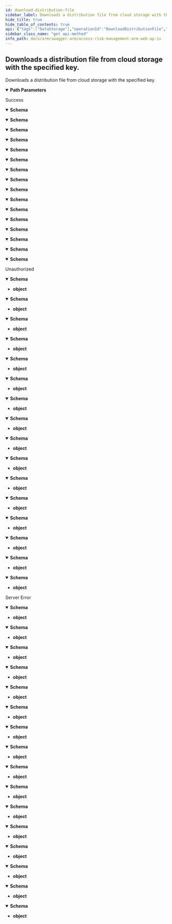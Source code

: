 ```yaml
---
id: download-distribution-file
sidebar_label: Downloads a distribution file from cloud storage with the specified key.
hide_title: true
hide_table_of_contents: true
api: {"tags":["DataStorage"],"operationId":"DownloadDistributionFile","parameters":[{"name":"fileKey","in":"path","description":"The key to the distribution file to download.","required":true,"schema":{"type":"string"}}],"responses":{"200":{"description":"Success","content":{"application/json;odata.metadata=minimal;odata.streaming=true":{"schema":{"type":"object","properties":{"canRead":{"type":"boolean","readOnly":true},"canSeek":{"type":"boolean","readOnly":true},"canTimeout":{"type":"boolean","readOnly":true},"canWrite":{"type":"boolean","readOnly":true},"length":{"format":"int64","type":"integer","readOnly":true},"position":{"format":"int64","type":"integer"},"readTimeout":{"format":"int32","type":"integer"},"writeTimeout":{"format":"int32","type":"integer"}}}},"application/json;odata.metadata=minimal;odata.streaming=false":{"schema":{"type":"object","properties":{"canRead":{"type":"boolean","readOnly":true},"canSeek":{"type":"boolean","readOnly":true},"canTimeout":{"type":"boolean","readOnly":true},"canWrite":{"type":"boolean","readOnly":true},"length":{"format":"int64","type":"integer","readOnly":true},"position":{"format":"int64","type":"integer"},"readTimeout":{"format":"int32","type":"integer"},"writeTimeout":{"format":"int32","type":"integer"}}}},"application/json;odata.metadata=minimal":{"schema":{"type":"object","properties":{"canRead":{"type":"boolean","readOnly":true},"canSeek":{"type":"boolean","readOnly":true},"canTimeout":{"type":"boolean","readOnly":true},"canWrite":{"type":"boolean","readOnly":true},"length":{"format":"int64","type":"integer","readOnly":true},"position":{"format":"int64","type":"integer"},"readTimeout":{"format":"int32","type":"integer"},"writeTimeout":{"format":"int32","type":"integer"}}}},"application/json;odata.metadata=full;odata.streaming=true":{"schema":{"type":"object","properties":{"canRead":{"type":"boolean","readOnly":true},"canSeek":{"type":"boolean","readOnly":true},"canTimeout":{"type":"boolean","readOnly":true},"canWrite":{"type":"boolean","readOnly":true},"length":{"format":"int64","type":"integer","readOnly":true},"position":{"format":"int64","type":"integer"},"readTimeout":{"format":"int32","type":"integer"},"writeTimeout":{"format":"int32","type":"integer"}}}},"application/json;odata.metadata=full;odata.streaming=false":{"schema":{"type":"object","properties":{"canRead":{"type":"boolean","readOnly":true},"canSeek":{"type":"boolean","readOnly":true},"canTimeout":{"type":"boolean","readOnly":true},"canWrite":{"type":"boolean","readOnly":true},"length":{"format":"int64","type":"integer","readOnly":true},"position":{"format":"int64","type":"integer"},"readTimeout":{"format":"int32","type":"integer"},"writeTimeout":{"format":"int32","type":"integer"}}}},"application/json;odata.metadata=full":{"schema":{"type":"object","properties":{"canRead":{"type":"boolean","readOnly":true},"canSeek":{"type":"boolean","readOnly":true},"canTimeout":{"type":"boolean","readOnly":true},"canWrite":{"type":"boolean","readOnly":true},"length":{"format":"int64","type":"integer","readOnly":true},"position":{"format":"int64","type":"integer"},"readTimeout":{"format":"int32","type":"integer"},"writeTimeout":{"format":"int32","type":"integer"}}}},"application/json;odata.metadata=none;odata.streaming=true":{"schema":{"type":"object","properties":{"canRead":{"type":"boolean","readOnly":true},"canSeek":{"type":"boolean","readOnly":true},"canTimeout":{"type":"boolean","readOnly":true},"canWrite":{"type":"boolean","readOnly":true},"length":{"format":"int64","type":"integer","readOnly":true},"position":{"format":"int64","type":"integer"},"readTimeout":{"format":"int32","type":"integer"},"writeTimeout":{"format":"int32","type":"integer"}}}},"application/json;odata.metadata=none;odata.streaming=false":{"schema":{"type":"object","properties":{"canRead":{"type":"boolean","readOnly":true},"canSeek":{"type":"boolean","readOnly":true},"canTimeout":{"type":"boolean","readOnly":true},"canWrite":{"type":"boolean","readOnly":true},"length":{"format":"int64","type":"integer","readOnly":true},"position":{"format":"int64","type":"integer"},"readTimeout":{"format":"int32","type":"integer"},"writeTimeout":{"format":"int32","type":"integer"}}}},"application/json;odata.metadata=none":{"schema":{"type":"object","properties":{"canRead":{"type":"boolean","readOnly":true},"canSeek":{"type":"boolean","readOnly":true},"canTimeout":{"type":"boolean","readOnly":true},"canWrite":{"type":"boolean","readOnly":true},"length":{"format":"int64","type":"integer","readOnly":true},"position":{"format":"int64","type":"integer"},"readTimeout":{"format":"int32","type":"integer"},"writeTimeout":{"format":"int32","type":"integer"}}}},"application/json;odata.streaming=true":{"schema":{"type":"object","properties":{"canRead":{"type":"boolean","readOnly":true},"canSeek":{"type":"boolean","readOnly":true},"canTimeout":{"type":"boolean","readOnly":true},"canWrite":{"type":"boolean","readOnly":true},"length":{"format":"int64","type":"integer","readOnly":true},"position":{"format":"int64","type":"integer"},"readTimeout":{"format":"int32","type":"integer"},"writeTimeout":{"format":"int32","type":"integer"}}}},"application/json;odata.streaming=false":{"schema":{"type":"object","properties":{"canRead":{"type":"boolean","readOnly":true},"canSeek":{"type":"boolean","readOnly":true},"canTimeout":{"type":"boolean","readOnly":true},"canWrite":{"type":"boolean","readOnly":true},"length":{"format":"int64","type":"integer","readOnly":true},"position":{"format":"int64","type":"integer"},"readTimeout":{"format":"int32","type":"integer"},"writeTimeout":{"format":"int32","type":"integer"}}}},"application/json":{"schema":{"type":"object","properties":{"canRead":{"type":"boolean","readOnly":true},"canSeek":{"type":"boolean","readOnly":true},"canTimeout":{"type":"boolean","readOnly":true},"canWrite":{"type":"boolean","readOnly":true},"length":{"format":"int64","type":"integer","readOnly":true},"position":{"format":"int64","type":"integer"},"readTimeout":{"format":"int32","type":"integer"},"writeTimeout":{"format":"int32","type":"integer"}}}},"application/xml":{"schema":{"type":"object","properties":{"canRead":{"type":"boolean","readOnly":true},"canSeek":{"type":"boolean","readOnly":true},"canTimeout":{"type":"boolean","readOnly":true},"canWrite":{"type":"boolean","readOnly":true},"length":{"format":"int64","type":"integer","readOnly":true},"position":{"format":"int64","type":"integer"},"readTimeout":{"format":"int32","type":"integer"},"writeTimeout":{"format":"int32","type":"integer"}}}},"application/prs.odatatestxx-odata":{"schema":{"type":"object","properties":{"canRead":{"type":"boolean","readOnly":true},"canSeek":{"type":"boolean","readOnly":true},"canTimeout":{"type":"boolean","readOnly":true},"canWrite":{"type":"boolean","readOnly":true},"length":{"format":"int64","type":"integer","readOnly":true},"position":{"format":"int64","type":"integer"},"readTimeout":{"format":"int32","type":"integer"},"writeTimeout":{"format":"int32","type":"integer"}}}},"text/plain":{"schema":{"type":"object","properties":{"canRead":{"type":"boolean","readOnly":true},"canSeek":{"type":"boolean","readOnly":true},"canTimeout":{"type":"boolean","readOnly":true},"canWrite":{"type":"boolean","readOnly":true},"length":{"format":"int64","type":"integer","readOnly":true},"position":{"format":"int64","type":"integer"},"readTimeout":{"format":"int32","type":"integer"},"writeTimeout":{"format":"int32","type":"integer"}}}},"text/json":{"schema":{"type":"object","properties":{"canRead":{"type":"boolean","readOnly":true},"canSeek":{"type":"boolean","readOnly":true},"canTimeout":{"type":"boolean","readOnly":true},"canWrite":{"type":"boolean","readOnly":true},"length":{"format":"int64","type":"integer","readOnly":true},"position":{"format":"int64","type":"integer"},"readTimeout":{"format":"int32","type":"integer"},"writeTimeout":{"format":"int32","type":"integer"}}}}}},"401":{"description":"Unauthorized","content":{"application/json;odata.metadata=minimal;odata.streaming=true":{"schema":{"type":"object"}},"application/json;odata.metadata=minimal;odata.streaming=false":{"schema":{"type":"object"}},"application/json;odata.metadata=minimal":{"schema":{"type":"object"}},"application/json;odata.metadata=full;odata.streaming=true":{"schema":{"type":"object"}},"application/json;odata.metadata=full;odata.streaming=false":{"schema":{"type":"object"}},"application/json;odata.metadata=full":{"schema":{"type":"object"}},"application/json;odata.metadata=none;odata.streaming=true":{"schema":{"type":"object"}},"application/json;odata.metadata=none;odata.streaming=false":{"schema":{"type":"object"}},"application/json;odata.metadata=none":{"schema":{"type":"object"}},"application/json;odata.streaming=true":{"schema":{"type":"object"}},"application/json;odata.streaming=false":{"schema":{"type":"object"}},"application/json":{"schema":{"type":"object"}},"application/xml":{"schema":{"type":"object"}},"application/prs.odatatestxx-odata":{"schema":{"type":"object"}},"text/plain":{"schema":{"type":"object"}},"text/json":{"schema":{"type":"object"}}}},"500":{"description":"Server Error","content":{"application/json;odata.metadata=minimal;odata.streaming=true":{"schema":{"type":"object"}},"application/json;odata.metadata=minimal;odata.streaming=false":{"schema":{"type":"object"}},"application/json;odata.metadata=minimal":{"schema":{"type":"object"}},"application/json;odata.metadata=full;odata.streaming=true":{"schema":{"type":"object"}},"application/json;odata.metadata=full;odata.streaming=false":{"schema":{"type":"object"}},"application/json;odata.metadata=full":{"schema":{"type":"object"}},"application/json;odata.metadata=none;odata.streaming=true":{"schema":{"type":"object"}},"application/json;odata.metadata=none;odata.streaming=false":{"schema":{"type":"object"}},"application/json;odata.metadata=none":{"schema":{"type":"object"}},"application/json;odata.streaming=true":{"schema":{"type":"object"}},"application/json;odata.streaming=false":{"schema":{"type":"object"}},"application/json":{"schema":{"type":"object"}},"application/xml":{"schema":{"type":"object"}},"application/prs.odatatestxx-odata":{"schema":{"type":"object"}},"text/plain":{"schema":{"type":"object"}},"text/json":{"schema":{"type":"object"}}}}},"description":"Downloads a distribution file from cloud storage with the specified key.","method":"get","path":"/api/datastorage/downloadDistributionFile/{fileKey}","info":{"version":"v1","title":"Access Risk Management ARM Web APIs"},"postman":{"name":"Downloads a distribution file from cloud storage with the specified key.","description":{"type":"text/plain"},"url":{"path":["api","datastorage","downloadDistributionFile",":fileKey"],"host":["{{baseUrl}}"],"query":[],"variable":[{"disabled":false,"description":{"content":"(Required) The key to the distribution file to download.","type":"text/plain"},"type":"any","value":"","key":"fileKey"}]},"header":[{"key":"Accept","value":"application/json;odata.metadata=minimal;odata.streaming=true"}],"method":"GET"}}
sidebar_class_name: "get api-method"
info_path: docs/arm/swagger-arm/access-risk-management-arm-web-ap-is
---
```



## Downloads a distribution file from cloud storage with the specified key.



Downloads a distribution file from cloud storage with the specified key.

<details style={{"marginBottom":"1rem"}} data-collapsed={false} open={true}><summary style={{}}><strong>Path Parameters</strong></summary><div><ul><ParamsItem className={"paramsItem"} param={{"name":"fileKey","in":"path","description":"The key to the distribution file to download.","required":true,"schema":{"type":"string"}}}></ParamsItem></ul></div></details><div><ApiTabs><TabItem label={"200"} value={"200"}><div>

Success

</div><div><MimeTabs groupId={"mime-type"}><TabItem label={"application/json;odata.metadata=minimal;odata.streaming=true"} value={"application/json;odata.metadata=minimal;odata.streaming=true"}><SchemaTabs groupId={"schema-tabs"}><TabItem label={"Schema"} value={"Schema"}><details style={{}} data-collapsed={false} open={true}><summary style={{"textAlign":"left"}}><strong>Schema</strong></summary><div style={{"textAlign":"left","marginLeft":"1rem"}}></div><ul style={{"marginLeft":"1rem"}}><SchemaItem collapsible={false} name={"canRead"} required={false} schemaDescription={undefined} schemaName={"boolean"} qualifierMessage={undefined} defaultValue={undefined}></SchemaItem><SchemaItem collapsible={false} name={"canSeek"} required={false} schemaDescription={undefined} schemaName={"boolean"} qualifierMessage={undefined} defaultValue={undefined}></SchemaItem><SchemaItem collapsible={false} name={"canTimeout"} required={false} schemaDescription={undefined} schemaName={"boolean"} qualifierMessage={undefined} defaultValue={undefined}></SchemaItem><SchemaItem collapsible={false} name={"canWrite"} required={false} schemaDescription={undefined} schemaName={"boolean"} qualifierMessage={undefined} defaultValue={undefined}></SchemaItem><SchemaItem collapsible={false} name={"length"} required={false} schemaDescription={undefined} schemaName={"int64"} qualifierMessage={undefined} defaultValue={undefined}></SchemaItem><SchemaItem collapsible={false} name={"position"} required={false} schemaDescription={undefined} schemaName={"int64"} qualifierMessage={undefined} defaultValue={undefined}></SchemaItem><SchemaItem collapsible={false} name={"readTimeout"} required={false} schemaDescription={undefined} schemaName={"int32"} qualifierMessage={undefined} defaultValue={undefined}></SchemaItem><SchemaItem collapsible={false} name={"writeTimeout"} required={false} schemaDescription={undefined} schemaName={"int32"} qualifierMessage={undefined} defaultValue={undefined}></SchemaItem></ul></details></TabItem></SchemaTabs></TabItem><TabItem label={"application/json;odata.metadata=minimal;odata.streaming=false"} value={"application/json;odata.metadata=minimal;odata.streaming=false"}><SchemaTabs groupId={"schema-tabs"}><TabItem label={"Schema"} value={"Schema"}><details style={{}} data-collapsed={false} open={true}><summary style={{"textAlign":"left"}}><strong>Schema</strong></summary><div style={{"textAlign":"left","marginLeft":"1rem"}}></div><ul style={{"marginLeft":"1rem"}}><SchemaItem collapsible={false} name={"canRead"} required={false} schemaDescription={undefined} schemaName={"boolean"} qualifierMessage={undefined} defaultValue={undefined}></SchemaItem><SchemaItem collapsible={false} name={"canSeek"} required={false} schemaDescription={undefined} schemaName={"boolean"} qualifierMessage={undefined} defaultValue={undefined}></SchemaItem><SchemaItem collapsible={false} name={"canTimeout"} required={false} schemaDescription={undefined} schemaName={"boolean"} qualifierMessage={undefined} defaultValue={undefined}></SchemaItem><SchemaItem collapsible={false} name={"canWrite"} required={false} schemaDescription={undefined} schemaName={"boolean"} qualifierMessage={undefined} defaultValue={undefined}></SchemaItem><SchemaItem collapsible={false} name={"length"} required={false} schemaDescription={undefined} schemaName={"int64"} qualifierMessage={undefined} defaultValue={undefined}></SchemaItem><SchemaItem collapsible={false} name={"position"} required={false} schemaDescription={undefined} schemaName={"int64"} qualifierMessage={undefined} defaultValue={undefined}></SchemaItem><SchemaItem collapsible={false} name={"readTimeout"} required={false} schemaDescription={undefined} schemaName={"int32"} qualifierMessage={undefined} defaultValue={undefined}></SchemaItem><SchemaItem collapsible={false} name={"writeTimeout"} required={false} schemaDescription={undefined} schemaName={"int32"} qualifierMessage={undefined} defaultValue={undefined}></SchemaItem></ul></details></TabItem></SchemaTabs></TabItem><TabItem label={"application/json;odata.metadata=minimal"} value={"application/json;odata.metadata=minimal"}><SchemaTabs groupId={"schema-tabs"}><TabItem label={"Schema"} value={"Schema"}><details style={{}} data-collapsed={false} open={true}><summary style={{"textAlign":"left"}}><strong>Schema</strong></summary><div style={{"textAlign":"left","marginLeft":"1rem"}}></div><ul style={{"marginLeft":"1rem"}}><SchemaItem collapsible={false} name={"canRead"} required={false} schemaDescription={undefined} schemaName={"boolean"} qualifierMessage={undefined} defaultValue={undefined}></SchemaItem><SchemaItem collapsible={false} name={"canSeek"} required={false} schemaDescription={undefined} schemaName={"boolean"} qualifierMessage={undefined} defaultValue={undefined}></SchemaItem><SchemaItem collapsible={false} name={"canTimeout"} required={false} schemaDescription={undefined} schemaName={"boolean"} qualifierMessage={undefined} defaultValue={undefined}></SchemaItem><SchemaItem collapsible={false} name={"canWrite"} required={false} schemaDescription={undefined} schemaName={"boolean"} qualifierMessage={undefined} defaultValue={undefined}></SchemaItem><SchemaItem collapsible={false} name={"length"} required={false} schemaDescription={undefined} schemaName={"int64"} qualifierMessage={undefined} defaultValue={undefined}></SchemaItem><SchemaItem collapsible={false} name={"position"} required={false} schemaDescription={undefined} schemaName={"int64"} qualifierMessage={undefined} defaultValue={undefined}></SchemaItem><SchemaItem collapsible={false} name={"readTimeout"} required={false} schemaDescription={undefined} schemaName={"int32"} qualifierMessage={undefined} defaultValue={undefined}></SchemaItem><SchemaItem collapsible={false} name={"writeTimeout"} required={false} schemaDescription={undefined} schemaName={"int32"} qualifierMessage={undefined} defaultValue={undefined}></SchemaItem></ul></details></TabItem></SchemaTabs></TabItem><TabItem label={"application/json;odata.metadata=full;odata.streaming=true"} value={"application/json;odata.metadata=full;odata.streaming=true"}><SchemaTabs groupId={"schema-tabs"}><TabItem label={"Schema"} value={"Schema"}><details style={{}} data-collapsed={false} open={true}><summary style={{"textAlign":"left"}}><strong>Schema</strong></summary><div style={{"textAlign":"left","marginLeft":"1rem"}}></div><ul style={{"marginLeft":"1rem"}}><SchemaItem collapsible={false} name={"canRead"} required={false} schemaDescription={undefined} schemaName={"boolean"} qualifierMessage={undefined} defaultValue={undefined}></SchemaItem><SchemaItem collapsible={false} name={"canSeek"} required={false} schemaDescription={undefined} schemaName={"boolean"} qualifierMessage={undefined} defaultValue={undefined}></SchemaItem><SchemaItem collapsible={false} name={"canTimeout"} required={false} schemaDescription={undefined} schemaName={"boolean"} qualifierMessage={undefined} defaultValue={undefined}></SchemaItem><SchemaItem collapsible={false} name={"canWrite"} required={false} schemaDescription={undefined} schemaName={"boolean"} qualifierMessage={undefined} defaultValue={undefined}></SchemaItem><SchemaItem collapsible={false} name={"length"} required={false} schemaDescription={undefined} schemaName={"int64"} qualifierMessage={undefined} defaultValue={undefined}></SchemaItem><SchemaItem collapsible={false} name={"position"} required={false} schemaDescription={undefined} schemaName={"int64"} qualifierMessage={undefined} defaultValue={undefined}></SchemaItem><SchemaItem collapsible={false} name={"readTimeout"} required={false} schemaDescription={undefined} schemaName={"int32"} qualifierMessage={undefined} defaultValue={undefined}></SchemaItem><SchemaItem collapsible={false} name={"writeTimeout"} required={false} schemaDescription={undefined} schemaName={"int32"} qualifierMessage={undefined} defaultValue={undefined}></SchemaItem></ul></details></TabItem></SchemaTabs></TabItem><TabItem label={"application/json;odata.metadata=full;odata.streaming=false"} value={"application/json;odata.metadata=full;odata.streaming=false"}><SchemaTabs groupId={"schema-tabs"}><TabItem label={"Schema"} value={"Schema"}><details style={{}} data-collapsed={false} open={true}><summary style={{"textAlign":"left"}}><strong>Schema</strong></summary><div style={{"textAlign":"left","marginLeft":"1rem"}}></div><ul style={{"marginLeft":"1rem"}}><SchemaItem collapsible={false} name={"canRead"} required={false} schemaDescription={undefined} schemaName={"boolean"} qualifierMessage={undefined} defaultValue={undefined}></SchemaItem><SchemaItem collapsible={false} name={"canSeek"} required={false} schemaDescription={undefined} schemaName={"boolean"} qualifierMessage={undefined} defaultValue={undefined}></SchemaItem><SchemaItem collapsible={false} name={"canTimeout"} required={false} schemaDescription={undefined} schemaName={"boolean"} qualifierMessage={undefined} defaultValue={undefined}></SchemaItem><SchemaItem collapsible={false} name={"canWrite"} required={false} schemaDescription={undefined} schemaName={"boolean"} qualifierMessage={undefined} defaultValue={undefined}></SchemaItem><SchemaItem collapsible={false} name={"length"} required={false} schemaDescription={undefined} schemaName={"int64"} qualifierMessage={undefined} defaultValue={undefined}></SchemaItem><SchemaItem collapsible={false} name={"position"} required={false} schemaDescription={undefined} schemaName={"int64"} qualifierMessage={undefined} defaultValue={undefined}></SchemaItem><SchemaItem collapsible={false} name={"readTimeout"} required={false} schemaDescription={undefined} schemaName={"int32"} qualifierMessage={undefined} defaultValue={undefined}></SchemaItem><SchemaItem collapsible={false} name={"writeTimeout"} required={false} schemaDescription={undefined} schemaName={"int32"} qualifierMessage={undefined} defaultValue={undefined}></SchemaItem></ul></details></TabItem></SchemaTabs></TabItem><TabItem label={"application/json;odata.metadata=full"} value={"application/json;odata.metadata=full"}><SchemaTabs groupId={"schema-tabs"}><TabItem label={"Schema"} value={"Schema"}><details style={{}} data-collapsed={false} open={true}><summary style={{"textAlign":"left"}}><strong>Schema</strong></summary><div style={{"textAlign":"left","marginLeft":"1rem"}}></div><ul style={{"marginLeft":"1rem"}}><SchemaItem collapsible={false} name={"canRead"} required={false} schemaDescription={undefined} schemaName={"boolean"} qualifierMessage={undefined} defaultValue={undefined}></SchemaItem><SchemaItem collapsible={false} name={"canSeek"} required={false} schemaDescription={undefined} schemaName={"boolean"} qualifierMessage={undefined} defaultValue={undefined}></SchemaItem><SchemaItem collapsible={false} name={"canTimeout"} required={false} schemaDescription={undefined} schemaName={"boolean"} qualifierMessage={undefined} defaultValue={undefined}></SchemaItem><SchemaItem collapsible={false} name={"canWrite"} required={false} schemaDescription={undefined} schemaName={"boolean"} qualifierMessage={undefined} defaultValue={undefined}></SchemaItem><SchemaItem collapsible={false} name={"length"} required={false} schemaDescription={undefined} schemaName={"int64"} qualifierMessage={undefined} defaultValue={undefined}></SchemaItem><SchemaItem collapsible={false} name={"position"} required={false} schemaDescription={undefined} schemaName={"int64"} qualifierMessage={undefined} defaultValue={undefined}></SchemaItem><SchemaItem collapsible={false} name={"readTimeout"} required={false} schemaDescription={undefined} schemaName={"int32"} qualifierMessage={undefined} defaultValue={undefined}></SchemaItem><SchemaItem collapsible={false} name={"writeTimeout"} required={false} schemaDescription={undefined} schemaName={"int32"} qualifierMessage={undefined} defaultValue={undefined}></SchemaItem></ul></details></TabItem></SchemaTabs></TabItem><TabItem label={"application/json;odata.metadata=none;odata.streaming=true"} value={"application/json;odata.metadata=none;odata.streaming=true"}><SchemaTabs groupId={"schema-tabs"}><TabItem label={"Schema"} value={"Schema"}><details style={{}} data-collapsed={false} open={true}><summary style={{"textAlign":"left"}}><strong>Schema</strong></summary><div style={{"textAlign":"left","marginLeft":"1rem"}}></div><ul style={{"marginLeft":"1rem"}}><SchemaItem collapsible={false} name={"canRead"} required={false} schemaDescription={undefined} schemaName={"boolean"} qualifierMessage={undefined} defaultValue={undefined}></SchemaItem><SchemaItem collapsible={false} name={"canSeek"} required={false} schemaDescription={undefined} schemaName={"boolean"} qualifierMessage={undefined} defaultValue={undefined}></SchemaItem><SchemaItem collapsible={false} name={"canTimeout"} required={false} schemaDescription={undefined} schemaName={"boolean"} qualifierMessage={undefined} defaultValue={undefined}></SchemaItem><SchemaItem collapsible={false} name={"canWrite"} required={false} schemaDescription={undefined} schemaName={"boolean"} qualifierMessage={undefined} defaultValue={undefined}></SchemaItem><SchemaItem collapsible={false} name={"length"} required={false} schemaDescription={undefined} schemaName={"int64"} qualifierMessage={undefined} defaultValue={undefined}></SchemaItem><SchemaItem collapsible={false} name={"position"} required={false} schemaDescription={undefined} schemaName={"int64"} qualifierMessage={undefined} defaultValue={undefined}></SchemaItem><SchemaItem collapsible={false} name={"readTimeout"} required={false} schemaDescription={undefined} schemaName={"int32"} qualifierMessage={undefined} defaultValue={undefined}></SchemaItem><SchemaItem collapsible={false} name={"writeTimeout"} required={false} schemaDescription={undefined} schemaName={"int32"} qualifierMessage={undefined} defaultValue={undefined}></SchemaItem></ul></details></TabItem></SchemaTabs></TabItem><TabItem label={"application/json;odata.metadata=none;odata.streaming=false"} value={"application/json;odata.metadata=none;odata.streaming=false"}><SchemaTabs groupId={"schema-tabs"}><TabItem label={"Schema"} value={"Schema"}><details style={{}} data-collapsed={false} open={true}><summary style={{"textAlign":"left"}}><strong>Schema</strong></summary><div style={{"textAlign":"left","marginLeft":"1rem"}}></div><ul style={{"marginLeft":"1rem"}}><SchemaItem collapsible={false} name={"canRead"} required={false} schemaDescription={undefined} schemaName={"boolean"} qualifierMessage={undefined} defaultValue={undefined}></SchemaItem><SchemaItem collapsible={false} name={"canSeek"} required={false} schemaDescription={undefined} schemaName={"boolean"} qualifierMessage={undefined} defaultValue={undefined}></SchemaItem><SchemaItem collapsible={false} name={"canTimeout"} required={false} schemaDescription={undefined} schemaName={"boolean"} qualifierMessage={undefined} defaultValue={undefined}></SchemaItem><SchemaItem collapsible={false} name={"canWrite"} required={false} schemaDescription={undefined} schemaName={"boolean"} qualifierMessage={undefined} defaultValue={undefined}></SchemaItem><SchemaItem collapsible={false} name={"length"} required={false} schemaDescription={undefined} schemaName={"int64"} qualifierMessage={undefined} defaultValue={undefined}></SchemaItem><SchemaItem collapsible={false} name={"position"} required={false} schemaDescription={undefined} schemaName={"int64"} qualifierMessage={undefined} defaultValue={undefined}></SchemaItem><SchemaItem collapsible={false} name={"readTimeout"} required={false} schemaDescription={undefined} schemaName={"int32"} qualifierMessage={undefined} defaultValue={undefined}></SchemaItem><SchemaItem collapsible={false} name={"writeTimeout"} required={false} schemaDescription={undefined} schemaName={"int32"} qualifierMessage={undefined} defaultValue={undefined}></SchemaItem></ul></details></TabItem></SchemaTabs></TabItem><TabItem label={"application/json;odata.metadata=none"} value={"application/json;odata.metadata=none"}><SchemaTabs groupId={"schema-tabs"}><TabItem label={"Schema"} value={"Schema"}><details style={{}} data-collapsed={false} open={true}><summary style={{"textAlign":"left"}}><strong>Schema</strong></summary><div style={{"textAlign":"left","marginLeft":"1rem"}}></div><ul style={{"marginLeft":"1rem"}}><SchemaItem collapsible={false} name={"canRead"} required={false} schemaDescription={undefined} schemaName={"boolean"} qualifierMessage={undefined} defaultValue={undefined}></SchemaItem><SchemaItem collapsible={false} name={"canSeek"} required={false} schemaDescription={undefined} schemaName={"boolean"} qualifierMessage={undefined} defaultValue={undefined}></SchemaItem><SchemaItem collapsible={false} name={"canTimeout"} required={false} schemaDescription={undefined} schemaName={"boolean"} qualifierMessage={undefined} defaultValue={undefined}></SchemaItem><SchemaItem collapsible={false} name={"canWrite"} required={false} schemaDescription={undefined} schemaName={"boolean"} qualifierMessage={undefined} defaultValue={undefined}></SchemaItem><SchemaItem collapsible={false} name={"length"} required={false} schemaDescription={undefined} schemaName={"int64"} qualifierMessage={undefined} defaultValue={undefined}></SchemaItem><SchemaItem collapsible={false} name={"position"} required={false} schemaDescription={undefined} schemaName={"int64"} qualifierMessage={undefined} defaultValue={undefined}></SchemaItem><SchemaItem collapsible={false} name={"readTimeout"} required={false} schemaDescription={undefined} schemaName={"int32"} qualifierMessage={undefined} defaultValue={undefined}></SchemaItem><SchemaItem collapsible={false} name={"writeTimeout"} required={false} schemaDescription={undefined} schemaName={"int32"} qualifierMessage={undefined} defaultValue={undefined}></SchemaItem></ul></details></TabItem></SchemaTabs></TabItem><TabItem label={"application/json;odata.streaming=true"} value={"application/json;odata.streaming=true"}><SchemaTabs groupId={"schema-tabs"}><TabItem label={"Schema"} value={"Schema"}><details style={{}} data-collapsed={false} open={true}><summary style={{"textAlign":"left"}}><strong>Schema</strong></summary><div style={{"textAlign":"left","marginLeft":"1rem"}}></div><ul style={{"marginLeft":"1rem"}}><SchemaItem collapsible={false} name={"canRead"} required={false} schemaDescription={undefined} schemaName={"boolean"} qualifierMessage={undefined} defaultValue={undefined}></SchemaItem><SchemaItem collapsible={false} name={"canSeek"} required={false} schemaDescription={undefined} schemaName={"boolean"} qualifierMessage={undefined} defaultValue={undefined}></SchemaItem><SchemaItem collapsible={false} name={"canTimeout"} required={false} schemaDescription={undefined} schemaName={"boolean"} qualifierMessage={undefined} defaultValue={undefined}></SchemaItem><SchemaItem collapsible={false} name={"canWrite"} required={false} schemaDescription={undefined} schemaName={"boolean"} qualifierMessage={undefined} defaultValue={undefined}></SchemaItem><SchemaItem collapsible={false} name={"length"} required={false} schemaDescription={undefined} schemaName={"int64"} qualifierMessage={undefined} defaultValue={undefined}></SchemaItem><SchemaItem collapsible={false} name={"position"} required={false} schemaDescription={undefined} schemaName={"int64"} qualifierMessage={undefined} defaultValue={undefined}></SchemaItem><SchemaItem collapsible={false} name={"readTimeout"} required={false} schemaDescription={undefined} schemaName={"int32"} qualifierMessage={undefined} defaultValue={undefined}></SchemaItem><SchemaItem collapsible={false} name={"writeTimeout"} required={false} schemaDescription={undefined} schemaName={"int32"} qualifierMessage={undefined} defaultValue={undefined}></SchemaItem></ul></details></TabItem></SchemaTabs></TabItem><TabItem label={"application/json;odata.streaming=false"} value={"application/json;odata.streaming=false"}><SchemaTabs groupId={"schema-tabs"}><TabItem label={"Schema"} value={"Schema"}><details style={{}} data-collapsed={false} open={true}><summary style={{"textAlign":"left"}}><strong>Schema</strong></summary><div style={{"textAlign":"left","marginLeft":"1rem"}}></div><ul style={{"marginLeft":"1rem"}}><SchemaItem collapsible={false} name={"canRead"} required={false} schemaDescription={undefined} schemaName={"boolean"} qualifierMessage={undefined} defaultValue={undefined}></SchemaItem><SchemaItem collapsible={false} name={"canSeek"} required={false} schemaDescription={undefined} schemaName={"boolean"} qualifierMessage={undefined} defaultValue={undefined}></SchemaItem><SchemaItem collapsible={false} name={"canTimeout"} required={false} schemaDescription={undefined} schemaName={"boolean"} qualifierMessage={undefined} defaultValue={undefined}></SchemaItem><SchemaItem collapsible={false} name={"canWrite"} required={false} schemaDescription={undefined} schemaName={"boolean"} qualifierMessage={undefined} defaultValue={undefined}></SchemaItem><SchemaItem collapsible={false} name={"length"} required={false} schemaDescription={undefined} schemaName={"int64"} qualifierMessage={undefined} defaultValue={undefined}></SchemaItem><SchemaItem collapsible={false} name={"position"} required={false} schemaDescription={undefined} schemaName={"int64"} qualifierMessage={undefined} defaultValue={undefined}></SchemaItem><SchemaItem collapsible={false} name={"readTimeout"} required={false} schemaDescription={undefined} schemaName={"int32"} qualifierMessage={undefined} defaultValue={undefined}></SchemaItem><SchemaItem collapsible={false} name={"writeTimeout"} required={false} schemaDescription={undefined} schemaName={"int32"} qualifierMessage={undefined} defaultValue={undefined}></SchemaItem></ul></details></TabItem></SchemaTabs></TabItem><TabItem label={"application/json"} value={"application/json"}><SchemaTabs groupId={"schema-tabs"}><TabItem label={"Schema"} value={"Schema"}><details style={{}} data-collapsed={false} open={true}><summary style={{"textAlign":"left"}}><strong>Schema</strong></summary><div style={{"textAlign":"left","marginLeft":"1rem"}}></div><ul style={{"marginLeft":"1rem"}}><SchemaItem collapsible={false} name={"canRead"} required={false} schemaDescription={undefined} schemaName={"boolean"} qualifierMessage={undefined} defaultValue={undefined}></SchemaItem><SchemaItem collapsible={false} name={"canSeek"} required={false} schemaDescription={undefined} schemaName={"boolean"} qualifierMessage={undefined} defaultValue={undefined}></SchemaItem><SchemaItem collapsible={false} name={"canTimeout"} required={false} schemaDescription={undefined} schemaName={"boolean"} qualifierMessage={undefined} defaultValue={undefined}></SchemaItem><SchemaItem collapsible={false} name={"canWrite"} required={false} schemaDescription={undefined} schemaName={"boolean"} qualifierMessage={undefined} defaultValue={undefined}></SchemaItem><SchemaItem collapsible={false} name={"length"} required={false} schemaDescription={undefined} schemaName={"int64"} qualifierMessage={undefined} defaultValue={undefined}></SchemaItem><SchemaItem collapsible={false} name={"position"} required={false} schemaDescription={undefined} schemaName={"int64"} qualifierMessage={undefined} defaultValue={undefined}></SchemaItem><SchemaItem collapsible={false} name={"readTimeout"} required={false} schemaDescription={undefined} schemaName={"int32"} qualifierMessage={undefined} defaultValue={undefined}></SchemaItem><SchemaItem collapsible={false} name={"writeTimeout"} required={false} schemaDescription={undefined} schemaName={"int32"} qualifierMessage={undefined} defaultValue={undefined}></SchemaItem></ul></details></TabItem></SchemaTabs></TabItem><TabItem label={"application/xml"} value={"application/xml"}><SchemaTabs groupId={"schema-tabs"}><TabItem label={"Schema"} value={"Schema"}><details style={{}} data-collapsed={false} open={true}><summary style={{"textAlign":"left"}}><strong>Schema</strong></summary><div style={{"textAlign":"left","marginLeft":"1rem"}}></div><ul style={{"marginLeft":"1rem"}}><SchemaItem collapsible={false} name={"canRead"} required={false} schemaDescription={undefined} schemaName={"boolean"} qualifierMessage={undefined} defaultValue={undefined}></SchemaItem><SchemaItem collapsible={false} name={"canSeek"} required={false} schemaDescription={undefined} schemaName={"boolean"} qualifierMessage={undefined} defaultValue={undefined}></SchemaItem><SchemaItem collapsible={false} name={"canTimeout"} required={false} schemaDescription={undefined} schemaName={"boolean"} qualifierMessage={undefined} defaultValue={undefined}></SchemaItem><SchemaItem collapsible={false} name={"canWrite"} required={false} schemaDescription={undefined} schemaName={"boolean"} qualifierMessage={undefined} defaultValue={undefined}></SchemaItem><SchemaItem collapsible={false} name={"length"} required={false} schemaDescription={undefined} schemaName={"int64"} qualifierMessage={undefined} defaultValue={undefined}></SchemaItem><SchemaItem collapsible={false} name={"position"} required={false} schemaDescription={undefined} schemaName={"int64"} qualifierMessage={undefined} defaultValue={undefined}></SchemaItem><SchemaItem collapsible={false} name={"readTimeout"} required={false} schemaDescription={undefined} schemaName={"int32"} qualifierMessage={undefined} defaultValue={undefined}></SchemaItem><SchemaItem collapsible={false} name={"writeTimeout"} required={false} schemaDescription={undefined} schemaName={"int32"} qualifierMessage={undefined} defaultValue={undefined}></SchemaItem></ul></details></TabItem></SchemaTabs></TabItem><TabItem label={"application/prs.odatatestxx-odata"} value={"application/prs.odatatestxx-odata"}><SchemaTabs groupId={"schema-tabs"}><TabItem label={"Schema"} value={"Schema"}><details style={{}} data-collapsed={false} open={true}><summary style={{"textAlign":"left"}}><strong>Schema</strong></summary><div style={{"textAlign":"left","marginLeft":"1rem"}}></div><ul style={{"marginLeft":"1rem"}}><SchemaItem collapsible={false} name={"canRead"} required={false} schemaDescription={undefined} schemaName={"boolean"} qualifierMessage={undefined} defaultValue={undefined}></SchemaItem><SchemaItem collapsible={false} name={"canSeek"} required={false} schemaDescription={undefined} schemaName={"boolean"} qualifierMessage={undefined} defaultValue={undefined}></SchemaItem><SchemaItem collapsible={false} name={"canTimeout"} required={false} schemaDescription={undefined} schemaName={"boolean"} qualifierMessage={undefined} defaultValue={undefined}></SchemaItem><SchemaItem collapsible={false} name={"canWrite"} required={false} schemaDescription={undefined} schemaName={"boolean"} qualifierMessage={undefined} defaultValue={undefined}></SchemaItem><SchemaItem collapsible={false} name={"length"} required={false} schemaDescription={undefined} schemaName={"int64"} qualifierMessage={undefined} defaultValue={undefined}></SchemaItem><SchemaItem collapsible={false} name={"position"} required={false} schemaDescription={undefined} schemaName={"int64"} qualifierMessage={undefined} defaultValue={undefined}></SchemaItem><SchemaItem collapsible={false} name={"readTimeout"} required={false} schemaDescription={undefined} schemaName={"int32"} qualifierMessage={undefined} defaultValue={undefined}></SchemaItem><SchemaItem collapsible={false} name={"writeTimeout"} required={false} schemaDescription={undefined} schemaName={"int32"} qualifierMessage={undefined} defaultValue={undefined}></SchemaItem></ul></details></TabItem></SchemaTabs></TabItem><TabItem label={"text/plain"} value={"text/plain"}><SchemaTabs groupId={"schema-tabs"}><TabItem label={"Schema"} value={"Schema"}><details style={{}} data-collapsed={false} open={true}><summary style={{"textAlign":"left"}}><strong>Schema</strong></summary><div style={{"textAlign":"left","marginLeft":"1rem"}}></div><ul style={{"marginLeft":"1rem"}}><SchemaItem collapsible={false} name={"canRead"} required={false} schemaDescription={undefined} schemaName={"boolean"} qualifierMessage={undefined} defaultValue={undefined}></SchemaItem><SchemaItem collapsible={false} name={"canSeek"} required={false} schemaDescription={undefined} schemaName={"boolean"} qualifierMessage={undefined} defaultValue={undefined}></SchemaItem><SchemaItem collapsible={false} name={"canTimeout"} required={false} schemaDescription={undefined} schemaName={"boolean"} qualifierMessage={undefined} defaultValue={undefined}></SchemaItem><SchemaItem collapsible={false} name={"canWrite"} required={false} schemaDescription={undefined} schemaName={"boolean"} qualifierMessage={undefined} defaultValue={undefined}></SchemaItem><SchemaItem collapsible={false} name={"length"} required={false} schemaDescription={undefined} schemaName={"int64"} qualifierMessage={undefined} defaultValue={undefined}></SchemaItem><SchemaItem collapsible={false} name={"position"} required={false} schemaDescription={undefined} schemaName={"int64"} qualifierMessage={undefined} defaultValue={undefined}></SchemaItem><SchemaItem collapsible={false} name={"readTimeout"} required={false} schemaDescription={undefined} schemaName={"int32"} qualifierMessage={undefined} defaultValue={undefined}></SchemaItem><SchemaItem collapsible={false} name={"writeTimeout"} required={false} schemaDescription={undefined} schemaName={"int32"} qualifierMessage={undefined} defaultValue={undefined}></SchemaItem></ul></details></TabItem></SchemaTabs></TabItem><TabItem label={"text/json"} value={"text/json"}><SchemaTabs groupId={"schema-tabs"}><TabItem label={"Schema"} value={"Schema"}><details style={{}} data-collapsed={false} open={true}><summary style={{"textAlign":"left"}}><strong>Schema</strong></summary><div style={{"textAlign":"left","marginLeft":"1rem"}}></div><ul style={{"marginLeft":"1rem"}}><SchemaItem collapsible={false} name={"canRead"} required={false} schemaDescription={undefined} schemaName={"boolean"} qualifierMessage={undefined} defaultValue={undefined}></SchemaItem><SchemaItem collapsible={false} name={"canSeek"} required={false} schemaDescription={undefined} schemaName={"boolean"} qualifierMessage={undefined} defaultValue={undefined}></SchemaItem><SchemaItem collapsible={false} name={"canTimeout"} required={false} schemaDescription={undefined} schemaName={"boolean"} qualifierMessage={undefined} defaultValue={undefined}></SchemaItem><SchemaItem collapsible={false} name={"canWrite"} required={false} schemaDescription={undefined} schemaName={"boolean"} qualifierMessage={undefined} defaultValue={undefined}></SchemaItem><SchemaItem collapsible={false} name={"length"} required={false} schemaDescription={undefined} schemaName={"int64"} qualifierMessage={undefined} defaultValue={undefined}></SchemaItem><SchemaItem collapsible={false} name={"position"} required={false} schemaDescription={undefined} schemaName={"int64"} qualifierMessage={undefined} defaultValue={undefined}></SchemaItem><SchemaItem collapsible={false} name={"readTimeout"} required={false} schemaDescription={undefined} schemaName={"int32"} qualifierMessage={undefined} defaultValue={undefined}></SchemaItem><SchemaItem collapsible={false} name={"writeTimeout"} required={false} schemaDescription={undefined} schemaName={"int32"} qualifierMessage={undefined} defaultValue={undefined}></SchemaItem></ul></details></TabItem></SchemaTabs></TabItem></MimeTabs></div></TabItem><TabItem label={"401"} value={"401"}><div>

Unauthorized

</div><div><MimeTabs groupId={"mime-type"}><TabItem label={"application/json;odata.metadata=minimal;odata.streaming=true"} value={"application/json;odata.metadata=minimal;odata.streaming=true"}><SchemaTabs groupId={"schema-tabs"}><TabItem label={"Schema"} value={"Schema"}><details style={{}} data-collapsed={false} open={true}><summary style={{"textAlign":"left"}}><strong>Schema</strong></summary><div style={{"textAlign":"left","marginLeft":"1rem"}}></div><ul style={{"marginLeft":"1rem"}}><li><div><strong>object</strong></div></li></ul></details></TabItem></SchemaTabs></TabItem><TabItem label={"application/json;odata.metadata=minimal;odata.streaming=false"} value={"application/json;odata.metadata=minimal;odata.streaming=false"}><SchemaTabs groupId={"schema-tabs"}><TabItem label={"Schema"} value={"Schema"}><details style={{}} data-collapsed={false} open={true}><summary style={{"textAlign":"left"}}><strong>Schema</strong></summary><div style={{"textAlign":"left","marginLeft":"1rem"}}></div><ul style={{"marginLeft":"1rem"}}><li><div><strong>object</strong></div></li></ul></details></TabItem></SchemaTabs></TabItem><TabItem label={"application/json;odata.metadata=minimal"} value={"application/json;odata.metadata=minimal"}><SchemaTabs groupId={"schema-tabs"}><TabItem label={"Schema"} value={"Schema"}><details style={{}} data-collapsed={false} open={true}><summary style={{"textAlign":"left"}}><strong>Schema</strong></summary><div style={{"textAlign":"left","marginLeft":"1rem"}}></div><ul style={{"marginLeft":"1rem"}}><li><div><strong>object</strong></div></li></ul></details></TabItem></SchemaTabs></TabItem><TabItem label={"application/json;odata.metadata=full;odata.streaming=true"} value={"application/json;odata.metadata=full;odata.streaming=true"}><SchemaTabs groupId={"schema-tabs"}><TabItem label={"Schema"} value={"Schema"}><details style={{}} data-collapsed={false} open={true}><summary style={{"textAlign":"left"}}><strong>Schema</strong></summary><div style={{"textAlign":"left","marginLeft":"1rem"}}></div><ul style={{"marginLeft":"1rem"}}><li><div><strong>object</strong></div></li></ul></details></TabItem></SchemaTabs></TabItem><TabItem label={"application/json;odata.metadata=full;odata.streaming=false"} value={"application/json;odata.metadata=full;odata.streaming=false"}><SchemaTabs groupId={"schema-tabs"}><TabItem label={"Schema"} value={"Schema"}><details style={{}} data-collapsed={false} open={true}><summary style={{"textAlign":"left"}}><strong>Schema</strong></summary><div style={{"textAlign":"left","marginLeft":"1rem"}}></div><ul style={{"marginLeft":"1rem"}}><li><div><strong>object</strong></div></li></ul></details></TabItem></SchemaTabs></TabItem><TabItem label={"application/json;odata.metadata=full"} value={"application/json;odata.metadata=full"}><SchemaTabs groupId={"schema-tabs"}><TabItem label={"Schema"} value={"Schema"}><details style={{}} data-collapsed={false} open={true}><summary style={{"textAlign":"left"}}><strong>Schema</strong></summary><div style={{"textAlign":"left","marginLeft":"1rem"}}></div><ul style={{"marginLeft":"1rem"}}><li><div><strong>object</strong></div></li></ul></details></TabItem></SchemaTabs></TabItem><TabItem label={"application/json;odata.metadata=none;odata.streaming=true"} value={"application/json;odata.metadata=none;odata.streaming=true"}><SchemaTabs groupId={"schema-tabs"}><TabItem label={"Schema"} value={"Schema"}><details style={{}} data-collapsed={false} open={true}><summary style={{"textAlign":"left"}}><strong>Schema</strong></summary><div style={{"textAlign":"left","marginLeft":"1rem"}}></div><ul style={{"marginLeft":"1rem"}}><li><div><strong>object</strong></div></li></ul></details></TabItem></SchemaTabs></TabItem><TabItem label={"application/json;odata.metadata=none;odata.streaming=false"} value={"application/json;odata.metadata=none;odata.streaming=false"}><SchemaTabs groupId={"schema-tabs"}><TabItem label={"Schema"} value={"Schema"}><details style={{}} data-collapsed={false} open={true}><summary style={{"textAlign":"left"}}><strong>Schema</strong></summary><div style={{"textAlign":"left","marginLeft":"1rem"}}></div><ul style={{"marginLeft":"1rem"}}><li><div><strong>object</strong></div></li></ul></details></TabItem></SchemaTabs></TabItem><TabItem label={"application/json;odata.metadata=none"} value={"application/json;odata.metadata=none"}><SchemaTabs groupId={"schema-tabs"}><TabItem label={"Schema"} value={"Schema"}><details style={{}} data-collapsed={false} open={true}><summary style={{"textAlign":"left"}}><strong>Schema</strong></summary><div style={{"textAlign":"left","marginLeft":"1rem"}}></div><ul style={{"marginLeft":"1rem"}}><li><div><strong>object</strong></div></li></ul></details></TabItem></SchemaTabs></TabItem><TabItem label={"application/json;odata.streaming=true"} value={"application/json;odata.streaming=true"}><SchemaTabs groupId={"schema-tabs"}><TabItem label={"Schema"} value={"Schema"}><details style={{}} data-collapsed={false} open={true}><summary style={{"textAlign":"left"}}><strong>Schema</strong></summary><div style={{"textAlign":"left","marginLeft":"1rem"}}></div><ul style={{"marginLeft":"1rem"}}><li><div><strong>object</strong></div></li></ul></details></TabItem></SchemaTabs></TabItem><TabItem label={"application/json;odata.streaming=false"} value={"application/json;odata.streaming=false"}><SchemaTabs groupId={"schema-tabs"}><TabItem label={"Schema"} value={"Schema"}><details style={{}} data-collapsed={false} open={true}><summary style={{"textAlign":"left"}}><strong>Schema</strong></summary><div style={{"textAlign":"left","marginLeft":"1rem"}}></div><ul style={{"marginLeft":"1rem"}}><li><div><strong>object</strong></div></li></ul></details></TabItem></SchemaTabs></TabItem><TabItem label={"application/json"} value={"application/json"}><SchemaTabs groupId={"schema-tabs"}><TabItem label={"Schema"} value={"Schema"}><details style={{}} data-collapsed={false} open={true}><summary style={{"textAlign":"left"}}><strong>Schema</strong></summary><div style={{"textAlign":"left","marginLeft":"1rem"}}></div><ul style={{"marginLeft":"1rem"}}><li><div><strong>object</strong></div></li></ul></details></TabItem></SchemaTabs></TabItem><TabItem label={"application/xml"} value={"application/xml"}><SchemaTabs groupId={"schema-tabs"}><TabItem label={"Schema"} value={"Schema"}><details style={{}} data-collapsed={false} open={true}><summary style={{"textAlign":"left"}}><strong>Schema</strong></summary><div style={{"textAlign":"left","marginLeft":"1rem"}}></div><ul style={{"marginLeft":"1rem"}}><li><div><strong>object</strong></div></li></ul></details></TabItem></SchemaTabs></TabItem><TabItem label={"application/prs.odatatestxx-odata"} value={"application/prs.odatatestxx-odata"}><SchemaTabs groupId={"schema-tabs"}><TabItem label={"Schema"} value={"Schema"}><details style={{}} data-collapsed={false} open={true}><summary style={{"textAlign":"left"}}><strong>Schema</strong></summary><div style={{"textAlign":"left","marginLeft":"1rem"}}></div><ul style={{"marginLeft":"1rem"}}><li><div><strong>object</strong></div></li></ul></details></TabItem></SchemaTabs></TabItem><TabItem label={"text/plain"} value={"text/plain"}><SchemaTabs groupId={"schema-tabs"}><TabItem label={"Schema"} value={"Schema"}><details style={{}} data-collapsed={false} open={true}><summary style={{"textAlign":"left"}}><strong>Schema</strong></summary><div style={{"textAlign":"left","marginLeft":"1rem"}}></div><ul style={{"marginLeft":"1rem"}}><li><div><strong>object</strong></div></li></ul></details></TabItem></SchemaTabs></TabItem><TabItem label={"text/json"} value={"text/json"}><SchemaTabs groupId={"schema-tabs"}><TabItem label={"Schema"} value={"Schema"}><details style={{}} data-collapsed={false} open={true}><summary style={{"textAlign":"left"}}><strong>Schema</strong></summary><div style={{"textAlign":"left","marginLeft":"1rem"}}></div><ul style={{"marginLeft":"1rem"}}><li><div><strong>object</strong></div></li></ul></details></TabItem></SchemaTabs></TabItem></MimeTabs></div></TabItem><TabItem label={"500"} value={"500"}><div>

Server Error

</div><div><MimeTabs groupId={"mime-type"}><TabItem label={"application/json;odata.metadata=minimal;odata.streaming=true"} value={"application/json;odata.metadata=minimal;odata.streaming=true"}><SchemaTabs groupId={"schema-tabs"}><TabItem label={"Schema"} value={"Schema"}><details style={{}} data-collapsed={false} open={true}><summary style={{"textAlign":"left"}}><strong>Schema</strong></summary><div style={{"textAlign":"left","marginLeft":"1rem"}}></div><ul style={{"marginLeft":"1rem"}}><li><div><strong>object</strong></div></li></ul></details></TabItem></SchemaTabs></TabItem><TabItem label={"application/json;odata.metadata=minimal;odata.streaming=false"} value={"application/json;odata.metadata=minimal;odata.streaming=false"}><SchemaTabs groupId={"schema-tabs"}><TabItem label={"Schema"} value={"Schema"}><details style={{}} data-collapsed={false} open={true}><summary style={{"textAlign":"left"}}><strong>Schema</strong></summary><div style={{"textAlign":"left","marginLeft":"1rem"}}></div><ul style={{"marginLeft":"1rem"}}><li><div><strong>object</strong></div></li></ul></details></TabItem></SchemaTabs></TabItem><TabItem label={"application/json;odata.metadata=minimal"} value={"application/json;odata.metadata=minimal"}><SchemaTabs groupId={"schema-tabs"}><TabItem label={"Schema"} value={"Schema"}><details style={{}} data-collapsed={false} open={true}><summary style={{"textAlign":"left"}}><strong>Schema</strong></summary><div style={{"textAlign":"left","marginLeft":"1rem"}}></div><ul style={{"marginLeft":"1rem"}}><li><div><strong>object</strong></div></li></ul></details></TabItem></SchemaTabs></TabItem><TabItem label={"application/json;odata.metadata=full;odata.streaming=true"} value={"application/json;odata.metadata=full;odata.streaming=true"}><SchemaTabs groupId={"schema-tabs"}><TabItem label={"Schema"} value={"Schema"}><details style={{}} data-collapsed={false} open={true}><summary style={{"textAlign":"left"}}><strong>Schema</strong></summary><div style={{"textAlign":"left","marginLeft":"1rem"}}></div><ul style={{"marginLeft":"1rem"}}><li><div><strong>object</strong></div></li></ul></details></TabItem></SchemaTabs></TabItem><TabItem label={"application/json;odata.metadata=full;odata.streaming=false"} value={"application/json;odata.metadata=full;odata.streaming=false"}><SchemaTabs groupId={"schema-tabs"}><TabItem label={"Schema"} value={"Schema"}><details style={{}} data-collapsed={false} open={true}><summary style={{"textAlign":"left"}}><strong>Schema</strong></summary><div style={{"textAlign":"left","marginLeft":"1rem"}}></div><ul style={{"marginLeft":"1rem"}}><li><div><strong>object</strong></div></li></ul></details></TabItem></SchemaTabs></TabItem><TabItem label={"application/json;odata.metadata=full"} value={"application/json;odata.metadata=full"}><SchemaTabs groupId={"schema-tabs"}><TabItem label={"Schema"} value={"Schema"}><details style={{}} data-collapsed={false} open={true}><summary style={{"textAlign":"left"}}><strong>Schema</strong></summary><div style={{"textAlign":"left","marginLeft":"1rem"}}></div><ul style={{"marginLeft":"1rem"}}><li><div><strong>object</strong></div></li></ul></details></TabItem></SchemaTabs></TabItem><TabItem label={"application/json;odata.metadata=none;odata.streaming=true"} value={"application/json;odata.metadata=none;odata.streaming=true"}><SchemaTabs groupId={"schema-tabs"}><TabItem label={"Schema"} value={"Schema"}><details style={{}} data-collapsed={false} open={true}><summary style={{"textAlign":"left"}}><strong>Schema</strong></summary><div style={{"textAlign":"left","marginLeft":"1rem"}}></div><ul style={{"marginLeft":"1rem"}}><li><div><strong>object</strong></div></li></ul></details></TabItem></SchemaTabs></TabItem><TabItem label={"application/json;odata.metadata=none;odata.streaming=false"} value={"application/json;odata.metadata=none;odata.streaming=false"}><SchemaTabs groupId={"schema-tabs"}><TabItem label={"Schema"} value={"Schema"}><details style={{}} data-collapsed={false} open={true}><summary style={{"textAlign":"left"}}><strong>Schema</strong></summary><div style={{"textAlign":"left","marginLeft":"1rem"}}></div><ul style={{"marginLeft":"1rem"}}><li><div><strong>object</strong></div></li></ul></details></TabItem></SchemaTabs></TabItem><TabItem label={"application/json;odata.metadata=none"} value={"application/json;odata.metadata=none"}><SchemaTabs groupId={"schema-tabs"}><TabItem label={"Schema"} value={"Schema"}><details style={{}} data-collapsed={false} open={true}><summary style={{"textAlign":"left"}}><strong>Schema</strong></summary><div style={{"textAlign":"left","marginLeft":"1rem"}}></div><ul style={{"marginLeft":"1rem"}}><li><div><strong>object</strong></div></li></ul></details></TabItem></SchemaTabs></TabItem><TabItem label={"application/json;odata.streaming=true"} value={"application/json;odata.streaming=true"}><SchemaTabs groupId={"schema-tabs"}><TabItem label={"Schema"} value={"Schema"}><details style={{}} data-collapsed={false} open={true}><summary style={{"textAlign":"left"}}><strong>Schema</strong></summary><div style={{"textAlign":"left","marginLeft":"1rem"}}></div><ul style={{"marginLeft":"1rem"}}><li><div><strong>object</strong></div></li></ul></details></TabItem></SchemaTabs></TabItem><TabItem label={"application/json;odata.streaming=false"} value={"application/json;odata.streaming=false"}><SchemaTabs groupId={"schema-tabs"}><TabItem label={"Schema"} value={"Schema"}><details style={{}} data-collapsed={false} open={true}><summary style={{"textAlign":"left"}}><strong>Schema</strong></summary><div style={{"textAlign":"left","marginLeft":"1rem"}}></div><ul style={{"marginLeft":"1rem"}}><li><div><strong>object</strong></div></li></ul></details></TabItem></SchemaTabs></TabItem><TabItem label={"application/json"} value={"application/json"}><SchemaTabs groupId={"schema-tabs"}><TabItem label={"Schema"} value={"Schema"}><details style={{}} data-collapsed={false} open={true}><summary style={{"textAlign":"left"}}><strong>Schema</strong></summary><div style={{"textAlign":"left","marginLeft":"1rem"}}></div><ul style={{"marginLeft":"1rem"}}><li><div><strong>object</strong></div></li></ul></details></TabItem></SchemaTabs></TabItem><TabItem label={"application/xml"} value={"application/xml"}><SchemaTabs groupId={"schema-tabs"}><TabItem label={"Schema"} value={"Schema"}><details style={{}} data-collapsed={false} open={true}><summary style={{"textAlign":"left"}}><strong>Schema</strong></summary><div style={{"textAlign":"left","marginLeft":"1rem"}}></div><ul style={{"marginLeft":"1rem"}}><li><div><strong>object</strong></div></li></ul></details></TabItem></SchemaTabs></TabItem><TabItem label={"application/prs.odatatestxx-odata"} value={"application/prs.odatatestxx-odata"}><SchemaTabs groupId={"schema-tabs"}><TabItem label={"Schema"} value={"Schema"}><details style={{}} data-collapsed={false} open={true}><summary style={{"textAlign":"left"}}><strong>Schema</strong></summary><div style={{"textAlign":"left","marginLeft":"1rem"}}></div><ul style={{"marginLeft":"1rem"}}><li><div><strong>object</strong></div></li></ul></details></TabItem></SchemaTabs></TabItem><TabItem label={"text/plain"} value={"text/plain"}><SchemaTabs groupId={"schema-tabs"}><TabItem label={"Schema"} value={"Schema"}><details style={{}} data-collapsed={false} open={true}><summary style={{"textAlign":"left"}}><strong>Schema</strong></summary><div style={{"textAlign":"left","marginLeft":"1rem"}}></div><ul style={{"marginLeft":"1rem"}}><li><div><strong>object</strong></div></li></ul></details></TabItem></SchemaTabs></TabItem><TabItem label={"text/json"} value={"text/json"}><SchemaTabs groupId={"schema-tabs"}><TabItem label={"Schema"} value={"Schema"}><details style={{}} data-collapsed={false} open={true}><summary style={{"textAlign":"left"}}><strong>Schema</strong></summary><div style={{"textAlign":"left","marginLeft":"1rem"}}></div><ul style={{"marginLeft":"1rem"}}><li><div><strong>object</strong></div></li></ul></details></TabItem></SchemaTabs></TabItem></MimeTabs></div></TabItem></ApiTabs></div>
      